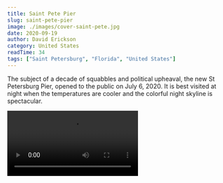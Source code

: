 ```yaml
---
title: Saint Pete Pier
slug: saint-pete-pier
image: ./images/cover-saint-pete.jpg
date: 2020-09-19
author: David Erickson
category: United States
readTime: 34
tags: ["Saint Petersburg", "Florida", "United States"]
---
```



The subject of a decade of squabbles and political upheaval, the new St Petersburg Pier, opened to the public on July 6, 2020.
It is best visited at night when the temperatures are cooler and the colorful night skyline is spectacular.



<Video src="https://youtube.com/embed/1PCJBACmHGQ" title="Saint Pete Pier"/>

